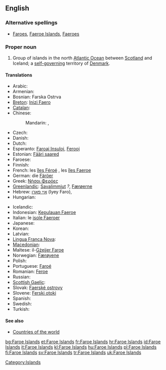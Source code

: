 {{wikipedia}}
==English==
{{wikipedia}}

===Alternative spellings===
* [[Faroes]], [[Faeroe Islands]], [[Faeroes]]

===Proper noun===
{{en-proper noun}}

# Group of islands in the north [[Atlantic Ocean]] between [[Scotland]] and Iceland; a [[self-governing]] territory of [[Denmark]].

====Translations====
{{trans-top|group of islands between Scotland and Iceland}}
* Arabic: {{t|ar|جزر فارو|f|p|tr=juzur faaruu|sc=Arab}}
* Armenian: {{t-|hy|Ֆարերյան Կղզիներ|tr=Fareryan Kġziner}}
* Bosnian: Farska Ostrva {{n|p}}
* [[Breton]]: [[Inizi Faero]]
* [[Catalan]]: {{t|ca|illes Fèroe|f}}
* Chinese:
*: Mandarin: {{t|zh|法羅群島|sc=Hani}}, {{t|zh|法罗群岛|tr=Fǎluō qúndǎo|sc=Hani}}
* Czech: {{t+|cs|Faerské ostrovy|m|p}}
* Danish: {{t+|da|Færøerne}}
* Dutch: {{t+|nl|Faeröer}}
* Esperanto: [[Faroaj Insuloj]], [[Ferooj]]
* Estonian: [[Fääri saared]]
* Faroese: {{t+|fo|Føroyar|f|p|xs=Faroese}}
* Finnish: {{t+|fi|Färsaaret}}
* French: les [[îles Féroé]] {{f|p}}, les [[îles Faeroe]] {{f|p}}
* German: die [[Färöer]]
* Greek: [[Νήσοι Φερόες]] {{n|p}}
* [[Greenlandic]]: [[Savalimmiut]] ''?'', [[Færøerne]]
* Hebrew: [[איי פארו]] (Iyey Faro), {{t|he|איי פארו|tr=Iyey Faro|sc=Hebr}}
* Hungarian: {{t|hu|Feröer-szigetek|p}}
{{trans-mid}}
* Icelandic: {{t+|is|Færeyjar|f|p}}
* Indonesian: [[Kepulauan Faeroe]]
* Italian: le [[isole Faeroer]] {{f|p}}
* Japanese: {{t|ja|フェロー諸島|tr=Ferō shotō|sc=Jpan}}
* Korean: {{t|ko|파로에 군도|tr=Palo-e gundo|sc=Kore}}
* Latvian: {{t|lv|Fēru Salas|xs=Latvian}}
* [[Lingua Franca Nova]]: {{tø|lfn|Faroiar}}
* [[Macedonian]]: {{t|mk|Фарски Острови|m|p|tr=Fárski Óstrovi}}
* Maltese: il-[[Gżejjer Faroe]]
* Norwegian: [[Færøyene]]
* Polish: {{t+|pl|Wyspy Owcze|f|p}}
* Portuguese: [[Faroé]]
* Romanian: [[Feroe]]
* Russian: {{t|ru|Фарерские острова|m|p|tr=Farérskije ostrová|sc=Cyrl}}
* [[Scottish Gaelic]]: {{t|gd|Eileanan Fàro|m|p|alt=na h-Eileanan Fàro|xs=Scottish Gaelic}}
* Slovak: [[Faerské ostrovy]] {{m|p}}
* Slovene: [[Ferski otoki]] {{m|p}}
* Spanish: {{t+|es|Islas Feroe|f|p}}
* Swedish: {{t+|sv|Färöarna}}
* Turkish: {{t+|tr|Faroe Adaları}}
{{trans-bottom}}

====See also====
* [[Appendix:Countries of the world|Countries of the world]]

[[Category:Islands]]

[[bg:Faroe Islands]]
[[et:Faroe Islands]]
[[fr:Faroe Islands]]
[[hr:Faroe Islands]]
[[id:Faroe Islands]]
[[it:Faroe Islands]]
[[kl:Faroe Islands]]
[[hu:Faroe Islands]]
[[pl:Faroe Islands]]
[[fi:Faroe Islands]]
[[sv:Faroe Islands]]
[[tr:Faroe Islands]]
[[uk:Faroe Islands]]